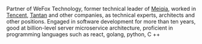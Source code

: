 Partner of WeFox Technology, former technical leader of [Meiqia](https://meiqia.com), worked in [Tencent](https://tencent.com), [Tantan](https://tantanapp.com) and other companies, as technical experts, architects and other positions. Engaged in software development for more than ten years, good at billion-level server microservice architecture, proficient in programming languages such as react, golang, python, C ++